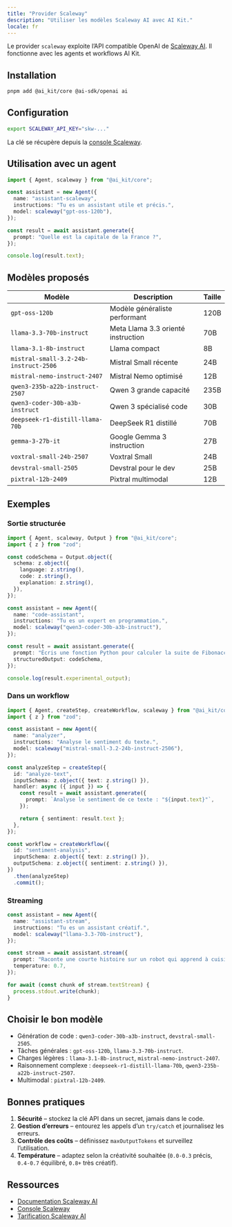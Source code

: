 ```yaml
---
title: "Provider Scaleway"
description: "Utiliser les modèles Scaleway AI avec AI Kit."
locale: fr
---
```


Le provider `scaleway` exploite l’API compatible OpenAI de [Scaleway AI](https://www.scaleway.com/fr/ai/). Il fonctionne avec les agents et workflows AI Kit.

## Installation

```bash
pnpm add @ai_kit/core @ai-sdk/openai ai
```

## Configuration

```bash
export SCALEWAY_API_KEY="skw-..."
```

La clé se récupère depuis la [console Scaleway](https://console.scaleway.com/iam/api-keys).

## Utilisation avec un agent

```ts
import { Agent, scaleway } from "@ai_kit/core";

const assistant = new Agent({
  name: "assistant-scaleway",
  instructions: "Tu es un assistant utile et précis.",
  model: scaleway("gpt-oss-120b"),
});

const result = await assistant.generate({
  prompt: "Quelle est la capitale de la France ?",
});

console.log(result.text);
```

## Modèles proposés

| Modèle | Description | Taille |
| --- | --- | --- |
| `gpt-oss-120b` | Modèle généraliste performant | 120B |
| `llama-3.3-70b-instruct` | Meta Llama 3.3 orienté instruction | 70B |
| `llama-3.1-8b-instruct` | Llama compact | 8B |
| `mistral-small-3.2-24b-instruct-2506` | Mistral Small récente | 24B |
| `mistral-nemo-instruct-2407` | Mistral Nemo optimisé | 12B |
| `qwen3-235b-a22b-instruct-2507` | Qwen 3 grande capacité | 235B |
| `qwen3-coder-30b-a3b-instruct` | Qwen 3 spécialisé code | 30B |
| `deepseek-r1-distill-llama-70b` | DeepSeek R1 distillé | 70B |
| `gemma-3-27b-it` | Google Gemma 3 instruction | 27B |
| `voxtral-small-24b-2507` | Voxtral Small | 24B |
| `devstral-small-2505` | Devstral pour le dev | 25B |
| `pixtral-12b-2409` | Pixtral multimodal | 12B |

## Exemples

### Sortie structurée

```ts
import { Agent, scaleway, Output } from "@ai_kit/core";
import { z } from "zod";

const codeSchema = Output.object({
  schema: z.object({
    language: z.string(),
    code: z.string(),
    explanation: z.string(),
  }),
});

const assistant = new Agent({
  name: "code-assistant",
  instructions: "Tu es un expert en programmation.",
  model: scaleway("qwen3-coder-30b-a3b-instruct"),
});

const result = await assistant.generate({
  prompt: "Écris une fonction Python pour calculer la suite de Fibonacci",
  structuredOutput: codeSchema,
});

console.log(result.experimental_output);
```

### Dans un workflow

```ts
import { Agent, createStep, createWorkflow, scaleway } from "@ai_kit/core";
import { z } from "zod";

const assistant = new Agent({
  name: "analyzer",
  instructions: "Analyse le sentiment du texte.",
  model: scaleway("mistral-small-3.2-24b-instruct-2506"),
});

const analyzeStep = createStep({
  id: "analyze-text",
  inputSchema: z.object({ text: z.string() }),
  handler: async ({ input }) => {
    const result = await assistant.generate({
      prompt: `Analyse le sentiment de ce texte : "${input.text}"`,
    });

    return { sentiment: result.text };
  },
});

const workflow = createWorkflow({
  id: "sentiment-analysis",
  inputSchema: z.object({ text: z.string() }),
  outputSchema: z.object({ sentiment: z.string() }),
})
  .then(analyzeStep)
  .commit();
```

### Streaming

```ts
const assistant = new Agent({
  name: "assistant-stream",
  instructions: "Tu es un assistant créatif.",
  model: scaleway("llama-3.3-70b-instruct"),
});

const stream = await assistant.stream({
  prompt: "Raconte une courte histoire sur un robot qui apprend à cuisiner.",
  temperature: 0.7,
});

for await (const chunk of stream.textStream) {
  process.stdout.write(chunk);
}
```

## Choisir le bon modèle

- Génération de code : `qwen3-coder-30b-a3b-instruct`, `devstral-small-2505`.
- Tâches générales : `gpt-oss-120b`, `llama-3.3-70b-instruct`.
- Charges légères : `llama-3.1-8b-instruct`, `mistral-nemo-instruct-2407`.
- Raisonnement complexe : `deepseek-r1-distill-llama-70b`, `qwen3-235b-a22b-instruct-2507`.
- Multimodal : `pixtral-12b-2409`.

## Bonnes pratiques

1. **Sécurité** – stockez la clé API dans un secret, jamais dans le code.
2. **Gestion d’erreurs** – entourez les appels d’un `try/catch` et journalisez les erreurs.
3. **Contrôle des coûts** – définissez `maxOutputTokens` et surveillez l’utilisation.
4. **Température** – adaptez selon la créativité souhaitée (`0.0-0.3` précis, `0.4-0.7` équilibré, `0.8+` très créatif).

## Ressources

- [Documentation Scaleway AI](https://www.scaleway.com/fr/docs/ai-data/)
- [Console Scaleway](https://console.scaleway.com/)
- [Tarification Scaleway AI](https://www.scaleway.com/fr/pricing/#ai-data)
